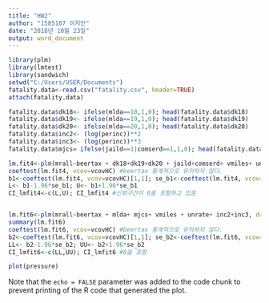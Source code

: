 ```yaml
---
title: "HW2"
author: "1585107 이지인"
date: "2018년 10월 23일"
output: word_document
---
```


```r
library(plm)
library(lmtest)
library(sandwich)
setwd("C:/Users/USER/Documents")
fatality.data<-read.csv("fatality.csv", header=TRUE)
attach(fatality.data)
```


```r
fatality.data$dk18<- ifelse(mlda==18,1,0); head(fatality.data$dk18)
fatality.data$dk19<- ifelse(mlda==19,1,0); head(fatality.data$dk19)
fatality.data$dk20<- ifelse(mlda==20,1,0); head(fatality.data$dk20)
fatality.data$inc2<- (log(perinc))**2
fatality.data$inc3<- (log(perinc))**3
fatality.data$mjcs= ifelse(jaild==1|comserd==1,1,0); head(fatality.data$mjcs)

lm.fit4<-plm(mrall~beertax + dk18+dk19+dk20 + jaild+comserd+ vmiles+ unrate+ inc2+inc3, data=fatality.data, model="within", index=c("state","year"), effect="twoways")
coeftest(lm.fit4, vcov=vcovHC) #beertax 통계적으로 유의하지 않다.
b1<-coeftest(lm.fit4, vcov=vcovHC)[1,1]; se_b1<-coeftest(lm.fit4, vcov=vcovHC)[1,2]
L<- b1-1.96*se_b1; U<- b1+1.96*se_b1
CI_lmfit4<-c(L,U); CI_lmfit4 #신뢰구간이 0을 포함하고 있음


lm.fit6<-plm(mrall~beertax + mlda+ mjcs+ vmiles + unrate+ inc2+inc3, data=fatality.data, model="within", index=c("state","year"),effect= "twoways")
summary(lm.fit6)
coeftest(lm.fit6, vcov=vcovHC) #beertax 통계적으로 유의하지 않다.
b2<-coeftest(lm.fit6, vcov=vcovHC)[1,1]; se_b2<-coeftest(lm.fit6, vcov=vcovHC)[1,2]
LL<- b2-1.96*se_b2; UU<- b2+1.96*se_b2
CI_lmfit6<-c(LL,UU); CI_lmfit6 #0을 포함 
```


```r
plot(pressure)
```

Note that the `echo = FALSE` parameter was added to the code chunk to prevent printing of the R code that generated the plot.
